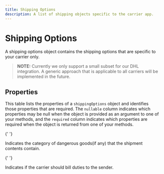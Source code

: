 ```yaml
---
title: Shipping Options
description: A list of shipping objects specific to the carrier app.
---
```


# Shipping Options

A shipping options object contains the shipping options that are specific to your carrier only.

> **NOTE:**
> Currently we only support a small subset for our DHL integration. A generic approach that is applicable to
> all carriers will be implemented in the future.

## Properties

This table lists the properties of a `shippingOptions` object and identifies those properties that are required. The `nullable`
column indicates which properties may be null when the object is provided as an argument to one of your methods, and the `required`
column indicates which properties are required when the object is returned from one of your methods.

<Reference>

{' '}

<Field name="dangerousGoodsCategory" type="string" required={false}>
  <Description>Indicates the category of dangerous goods(if any) that the shipment contents contain.</Description>
</Field>

{' '}

<Field name="billDutiesToSender" type="boolean" required={false}>
  <Description>Indicates if the carrier should bill duties to the sender.</Description>
</Field>

</Reference>
